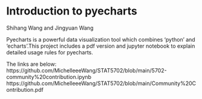 # Introduction to pyecharts

Shihang Wang and Jingyuan Wang

Pyecharts is a powerful data visualization tool which combines 'python' and 'echarts'.This project includes a pdf version and jupyter notebook to explain detailed usage rules for pyecharts.

The links are below:
https://github.com/MichelleeeWang/STAT5702/blob/main/5702-community%20contribution.ipynb
https://github.com/MichelleeeWang/STAT5702/blob/main/Community%20Contribution.pdf



